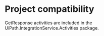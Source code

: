 ﻿# Project compatibility

GetResponse activities are included in the
        UiPath.IntegrationService.Activities package.




|  |
| ---
